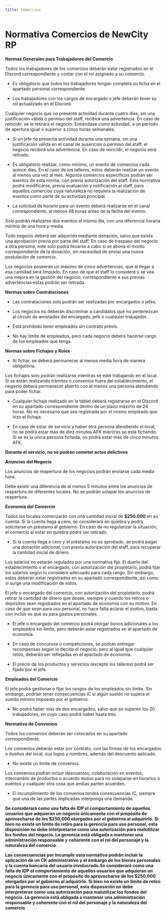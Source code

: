```yaml
---
title: Comercios
---
```



# Normativa Comercios de NewCity RP 

 **Normas Generales para Trabajadores del Comercio**

Todos los trabajadores de los comercios deberán estar registrados en el Discord correspondiente y contar con el rol asignado a su comercio. 

- Es obligatorio que todos los trabajadores tengan completa su ficha en el apartado personal correspondiente. 

- Los trabajadores con los cargos de encargado o jefe deberán tener su rol actualizado en el Discord. 

Cualquier negocio que no presente actividad durante cuatro días, sin una justificación válida o permiso del staff, recibirá una advertencia. En caso de reincidir, se le retirará el negocio. Entiéndase como actividad, a un periodo de apertura igual o superior a cinco horas semanales. 

- Si un jefe no presenta actividad durante una semana, sin una justificación válida en el canal de ausencias o permiso del staff, el negocio recibirá una advertencia. En caso de reincidir, el negocio será retirado. 
 
- Es obligatorio realizar, como mínimo, un evento de comercios cada quince días. En el caso de los talleres, estos deberán realizar un evento al menos una vez al mes. Algunos comercios específicos podrán ser exentos de esta norma, con previa autorización del staff. Esta normativa podrá modificarse, previa evaluación y notificación al staff, para aquellos comercios cuya naturaleza no requiera la realización de eventos como parte de su actividad principal.
 
- La solicitud de horario para un evento deberá realizarse en el canal correspondiente, al menos 48 horas antes de la fecha del evento. 
 
Solo podrán realizarse dos eventos el mismo día, con una diferencia horaria mínima de una hora y media. 
 
Todo negocio deberá ser adquirido mediante donación, salvo que exista una aprobación previa por parte del staff. En caso de traspaso del negocio a otra persona, este solo podrá llevarse a cabo si se abona el monto correspondiente de la donación, sin necesidad de enviar una nueva postulación de comercio. 

Los negocios poseerán un máximo de cinco advertencias, que al llegar a esa cantidad será limpiado. En caso de que el staff lo consideré y se vea una mejora en la gestión del negocio, correspondiente a sus previas advertencias estas podrán ser retirada. 

**Normas sobre Contrataciones** 

- Las contrataciones solo podrán ser realizadas por encargados o jefes. 

- Los negocios no deberán discriminar a candidatos que no pertenezcan al círculo de amistades del encargado, jefe o cualquier trabajador. 
 
- Está prohibido tener empleados sin contrato previo. 
 
- No hay límite de empleados, pero cada negocio deberá hacerse cargo de los empleados que tenga. 

**Normas sobre Fichajes y Roles**

- Al fichar, se deberá permanecer al menos media hora de manera obligatoria. 
 
Los fichajes solo podrán realizarse mientras se esté trabajando en el local. Si se están realizando trámites o convenios fuera del establecimiento, el negocio deberá permanecer abierto con al menos una persona atendiendo para poder fichar. 
 
- Cualquier fichaje realizado en la tablet deberá registrarse en el Discord en su apartado correspondiente dentro de un plazo máximo de 24 horas. No es necesario que sea registrada por el mismo empleado que hizo el fichaje. 
 
- En caso de estar de servicio y haber otra persona atendiendo el local, no se podrá estar más de diez minutos AFK mientras se está fichando. Si se es la única persona fichada, no podrá estar más de cinco minutos AFK. 
 
**Durante el servicio, no se podrán cometer actos delictivos** 

**Anuncios del Negocio**

Los anuncios de reapertura de los negocios podrán enviarse cada media hora. 
 
Debe existir una diferencia de al menos 5 minutos entre los anuncios de reapertura de diferentes locales. No se podrán solapar los anuncios de reapertura. 

**Economía del Comercio**

Todos los locales comenzarán con una cantidad inicial de **$250.000** en su cuenta. Si la cuenta llega a cero, se considerará en quiebra y podrá solicitarse un préstamo al gobierno. En caso de no regularizar la situación, el comercio al estar en quiebra podrá ser retirado. 

- Si la cuenta llega a cero y el préstamo no es aprobado, se podrá pagar una donación adicional, con previa autorización del staff, para recuperar la cantidad inicial de dinero. 
 
Los salarios no estarán regulados por una normativa fija. El dueño del establecimiento o el encargado, con autorización del propietario, podrá fijar los salarios según lo considere adecuado para cada rango. Sin embargo, estos deberán estar registrados en su apartado correspondiente, así como si surge una modificación de estos. 

El jefe o encargado del comercio, con autorización del propietario, podrá retirar la cantidad de dinero que desee, siempre y cuando los retiros o depósitos sean registrados en el apartado de economía con su motivo. En caso de que sean para uso personal, no hace falta aclarar el motivo, basta con incluir es que es para gastos personales. 

- El jefe o encargado del comercio podrá otorgar bonos adicionales a los empleados sin límite, pero deberán estar registrados en el apartado de economía. 
 
- En caso de concursos o competiciones, se podrán entregar recompensas según lo decida el negocio, pero al igual que cualquier retiro, deberán ser reflejadas en el apartado de economía. 
 
- El precio de los productos y servicios (excepto los talleres) podrá ser fijado por el jefe. 

**Empleados del Comercio**

El jefe podrá gestionar o fijar los rangos de los empleados sin límite. Sin embargo, podrían tener consecuencias IC si algún sueldo no supera el sueldo mínimo impuesto por el gobierno. 
 
  - No podrá haber más de dos encargados, salvo que se superen los 20 trabajadores, en cuyo caso podrá haber hasta tres. 

**Normativa de Convenios**

Todos los convenios deberán ser colocados en su apartado correspondiente.  
 
Los convenios deberán estar por contrato, con las firmas de los encargados o dueños del local, sus logos y nombres, además del descuento aplicado. 
 
  - No existe un límite de convenios. 
 
Los convenios podrán incluir descuentos, colaboración en eventos, intercambio de productos o acuerdo mutuo para no solaparse en horarios o eventos y cualquier otra cosa que ambas parten acuerden. 
 
  - El incumplimiento de los convenios tendrá consecuencias IC, siempre que una de las partes implicadas interponga una demanda. 

**Se considerará como una falta de IDP el comportamiento de aquellos usuarios que adquieran un negocio únicamente con el propósito de aprovecharse de los $250,000 otorgados por el gobierno al adquirirlo. Si bien no existe un límite de retiro para la gerencia para uso personal, esta disposición no debe interpretarse como una autorización para malutilizar los fondos del negocio. La gerencia está obligada a mantener una administración responsable y coherente con el rol del personaje y la naturaleza del comercio**.

**Las consecuencias por incumplir esta normativa podrán incluir la aplicación de un CK administrativo y el embargo de los bienes personales y la cuenta bancaria del usuario involucrado.Se considerará como una falta de IDP el comportamiento de aquellos usuarios que adquieran un negocio únicamente con el propósito de aprovecharse de los $250,000 otorgados por el gobierno al adquirirlo. Si bien no existe un límite de retiro para la gerencia para uso personal, esta disposición no debe interpretarse como una autorización para malutilizar los fondos del negocio. La gerencia está obligada a mantener una administración responsable y coherente con el rol del personaje y la naturaleza del comercio**.
